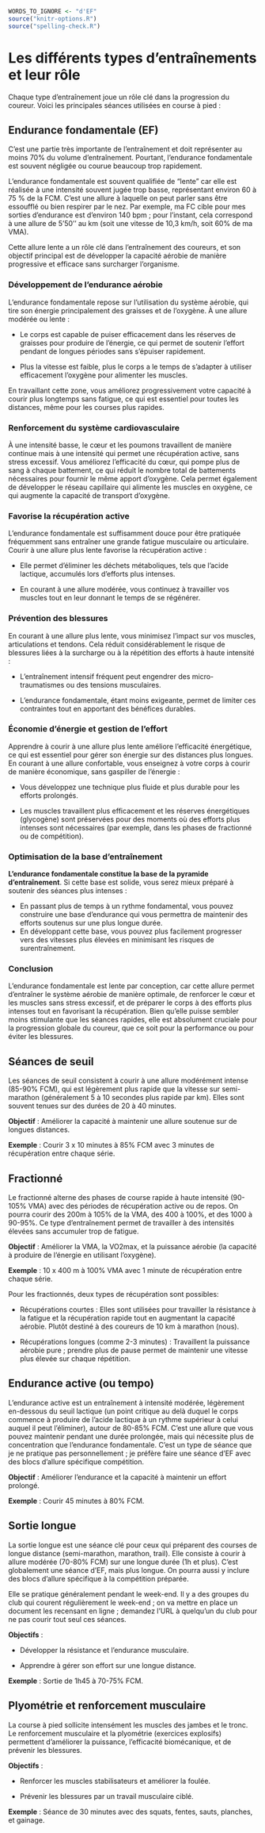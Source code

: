 ```r
WORDS_TO_IGNORE <- "d'EF"
source("knitr-options.R")
source("spelling-check.R")
```

# Les différents types d'entraînements et leur rôle {-}

Chaque type d'entraînement joue un rôle clé dans la progression du coureur.
Voici les principales séances utilisées en course à pied :

## Endurance fondamentale (EF) {-}

C'est une partie très importante de l'entraînement et doit représenter au moins 70% du volume d'entraînement. Pourtant, l'endurance fondamentale est souvent négligée ou courue beaucoup trop rapidement.

L'endurance fondamentale est souvent qualifiée de "lente" car elle est réalisée à une intensité souvent jugée trop basse, représentant environ 60 à 75 % de la FCM.
C'est une allure à laquelle on peut parler sans être essoufflé ou bien respirer par le nez.
Par exemple, ma FC cible pour mes sorties d'endurance est d'environ 140 bpm ; pour l'instant, cela correspond à une allure de 5'50'' au km (soit une vitesse de 10,3 km/h, soit 60% de ma VMA).

Cette allure lente a un rôle clé dans l'entraînement des coureurs, et son objectif principal est de développer la capacité aérobie
de manière progressive et efficace sans surcharger l'organisme.

### Développement de l'endurance aérobie {-}

L'endurance fondamentale repose sur l'utilisation du système aérobie, qui tire son énergie principalement des graisses et de l'oxygène.
À une allure modérée ou lente :

- Le corps est capable de puiser efficacement dans les réserves de graisses pour produire de l'énergie,
ce qui permet de soutenir l'effort pendant de longues périodes sans s'épuiser rapidement.

- Plus la vitesse est faible, plus le corps a le temps de s'adapter à utiliser efficacement l'oxygène pour alimenter les muscles.

En travaillant cette zone, vous améliorez progressivement votre capacité à courir plus longtemps sans fatigue,
ce qui est essentiel pour toutes les distances, même pour les courses plus rapides.

### Renforcement du système cardiovasculaire {-}

À une intensité basse, le cœur et les poumons travaillent de manière continue mais à une intensité qui permet une récupération active,
sans stress excessif. 
Vous améliorez l'efficacité du cœur, qui pompe plus de sang à chaque battement,
ce qui réduit le nombre total de battements nécessaires pour fournir le même apport d'oxygène.
Cela permet également de développer le réseau capillaire qui alimente les muscles en oxygène,
ce qui augmente la capacité de transport d'oxygène.

### Favorise la récupération active {-}

L'endurance fondamentale est suffisamment douce pour être pratiquée fréquemment sans entraîner une grande fatigue musculaire ou articulaire.
Courir à une allure plus lente favorise la récupération active :

- Elle permet d'éliminer les déchets métaboliques, tels que l'acide lactique, accumulés lors d'efforts plus intenses.

- En courant à une allure modérée, vous continuez à travailler vos muscles tout en leur donnant le temps de se régénérer.

### Prévention des blessures {-}

En courant à une allure plus lente, vous minimisez l'impact sur vos muscles, articulations et tendons.
Cela réduit considérablement le risque de blessures liées à la surcharge ou à la répétition des efforts à haute intensité :

- L'entraînement intensif fréquent peut engendrer des micro-traumatismes ou des tensions musculaires.

- L'endurance fondamentale, étant moins exigeante, permet de limiter ces contraintes tout en apportant des bénéfices durables.

### Économie d'énergie et gestion de l'effort {-}

Apprendre à courir à une allure plus lente améliore l'efficacité énergétique, ce qui est essentiel pour gérer son énergie sur des distances plus longues.
En courant à une allure confortable, vous enseignez à votre corps à courir de manière économique, sans gaspiller de l'énergie :

- Vous développez une technique plus fluide et plus durable pour les efforts prolongés.

- Les muscles travaillent plus efficacement et les réserves énergétiques (glycogène) sont préservées pour des moments où des efforts plus intenses sont nécessaires (par exemple, dans les phases de fractionné ou de compétition).

### Optimisation de la base d'entraînement {-}

**L'endurance fondamentale constitue la base de la pyramide d'entraînement**.
Si cette base est solide, vous serez mieux préparé à soutenir des séances plus intenses :

- En passant plus de temps à un rythme fondamental, vous pouvez construire une base d'endurance qui vous permettra de maintenir des efforts soutenus sur une plus longue durée.
- En développant cette base, vous pouvez plus facilement progresser vers des vitesses plus élevées en minimisant les risques de surentraînement.

### Conclusion {-}

L'endurance fondamentale est lente par conception, car cette allure permet d'entraîner le système aérobie de manière optimale,
de renforcer le cœur et les muscles sans stress excessif, et de préparer le corps à des efforts plus intenses tout en favorisant la récupération.
Bien qu'elle puisse sembler moins stimulante que les séances rapides, elle est absolument cruciale pour la progression globale du coureur,
que ce soit pour la performance ou pour éviter les blessures.




## Séances de seuil {-}

Les séances de seuil consistent à courir à une allure modérément intense (85-90% FCM), qui est légèrement plus rapide que la vitesse sur semi-marathon (généralement 5 à 10 secondes plus rapide par km).
Elles sont souvent tenues sur des durées de 20 à 40 minutes.

**Objectif** :
Améliorer la capacité à maintenir une allure soutenue sur de longues distances.

**Exemple** :
Courir 3 x 10 minutes à 85% FCM avec 3 minutes de récupération entre chaque série.

## Fractionné {-}

Le fractionné alterne des phases de course rapide à haute intensité (90-105% VMA)
avec des périodes de récupération active ou de repos.
On pourra courir des 200m à 105% de la VMA, des 400 à 100%, et des 1000 à 90-95%.
Ce type d'entraînement permet de travailler à des intensités élevées sans accumuler trop de fatigue.

**Objectif** :
Améliorer la VMA, la VO2max, et la puissance aérobie (la capacité à produire de l'énergie en utilisant l'oxygène).

**Exemple** :
10 x 400 m à 100% VMA avec 1 minute de récupération entre chaque série.

Pour les fractionnés, deux types de récupération sont possibles:

- Récupérations courtes : Elles sont utilisées pour travailler la résistance à la fatigue et la récupération rapide tout en augmentant la capacité aérobie. Plutôt destiné à des coureurs de 10 km à marathon (nous).

- Récupérations longues (comme 2-3 minutes) : Travaillent la puissance aérobie pure ; prendre plus de pause permet de maintenir une vitesse plus élevée sur chaque répétition.


## Endurance active (ou tempo) {-}

L'endurance active est un entraînement à intensité modérée, légèrement en-dessous du seuil lactique (un point critique au delà duquel le corps commence à produire de l'acide lactique à un rythme supérieur à celui auquel il peut l'éliminer),
autour de 80-85% FCM.
C'est une allure que vous pouvez maintenir pendant une durée prolongée,
mais qui nécessite plus de concentration que l'endurance fondamentale.
C'est un type de séance que je ne pratique pas personnellement ; je préfère faire une séance d'EF avec des blocs d'allure spécifique compétition.

**Objectif** :
Améliorer l'endurance et la capacité à maintenir un effort prolongé.

**Exemple** :
Courir 45 minutes à 80% FCM.

## Sortie longue {-}

La sortie longue est une séance clé pour ceux qui préparent des courses de longue distance
(semi-marathon, marathon, trail).
Elle consiste à courir à allure modérée (70-80% FCM) sur une longue durée (1h et plus). 
C'est globalement une séance d'EF, mais plus longue. 
On pourra aussi y inclure des blocs d'allure spécifique à la compétition préparée.

Elle se pratique généralement pendant le week-end. Il y a des groupes du club qui courent régulièrement le week-end ; on va mettre en place un document les recensant en ligne ; demandez l'URL à quelqu'un du club pour ne pas courir tout seul ces séances.

**Objectifs** :

- Développer la résistance et l'endurance musculaire.

- Apprendre à gérer son effort sur une longue distance.

**Exemple** :
Sortie de 1h45 à 70-75% FCM.

## Plyométrie et renforcement musculaire {-}

La course à pied sollicite intensément les muscles des jambes et le tronc.
Le renforcement musculaire et la plyométrie (exercices explosifs) permettent
d'améliorer la puissance, l'efficacité biomécanique, et de prévenir les blessures.

**Objectifs** :

- Renforcer les muscles stabilisateurs et améliorer la foulée.

- Prévenir les blessures par un travail musculaire ciblé.

**Exemple** :
Séance de 30 minutes avec des squats, fentes, sauts, planches, et gainage.
